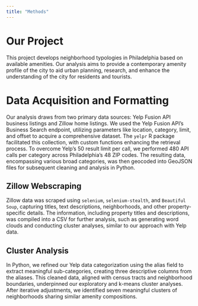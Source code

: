 ```yaml
---
title: "Methods"
---
```


# Our Project

This project develops neighborhood typologies in Philadelphia based on available amenities. Our analysis aims to provide a contemporary amenity profile of the city to aid urban planning, research, and enhance the understanding of the city for residents and tourists.

# Data Acquisition and Formatting

Our analysis draws from two primary data sources: Yelp Fusion API business listings and Zillow home listings. We used the Yelp Fusion API's Business Search endpoint, utilizing parameters like location, category, limit, and offset to acquire a comprehensive dataset. The `yelpr` R package facilitated this collection, with custom functions enhancing the retrieval process. To overcome Yelp's 50 result limit per call, we performed 480 API calls per category across Philadelphia's 48 ZIP codes. The resulting data, encompassing various broad categories, was then geocoded into GeoJSON files for subsequent cleaning and analysis in Python.

## Zillow Webscraping

Zillow data was scraped using `selenium`, `selenium-stealth`, and `Beautiful Soup`, capturing titles, text descriptions, neighborhoods, and other property-specific details. The information, including property titles and descriptions, was compiled into a CSV for further analysis, such as generating word clouds and conducting cluster analyses, similar to our approach with Yelp data.

## Cluster Analysis

In Python, we refined our Yelp data categorization using the alias field to extract meaningful sub-categories, creating three descriptive columns from the aliases. This cleaned data, aligned with census tracts and neighborhood boundaries, underpinned our exploratory and k-means cluster analyses. After iterative adjustments, we identified seven meaningful clusters of neighborhoods sharing similar amenity compositions.